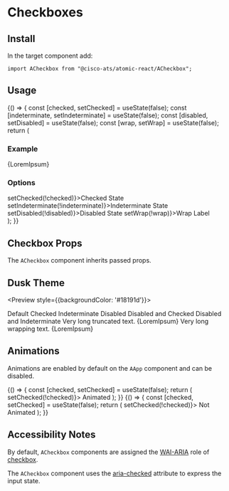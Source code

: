 

<Meta title="Components/Checkboxes" component={ACheckbox} />

# Checkboxes

## Install

In the target component add:

```
import ACheckbox from "@cisco-ats/atomic-react/ACheckbox";
```

## Usage

<Preview>
  <Story name="usage-1">
    <AApp>
      <YourComponent>
    {() => {
      const [checked, setChecked] = useState(false);
      const [indeterminate, setIndeterminate] = useState(false);
      const [disabled, setDisabled] = useState(false);
      const [wrap, setWrap] = useState(false);
      return (
        <div>
          <h3>Example</h3>
          <ACheckbox checked={checked} disabled={disabled} indeterminate={indeterminate} wrap={wrap}>
            {LoremIpsum}
          </ACheckbox>
          <ADivider />
          <h3>Options</h3>
          <div className="d-flex mt-4 flex-column">
            <ACheckbox checked={checked} onClick={() => setChecked(!checked)}>Checked State</ACheckbox>
            <ACheckbox checked={indeterminate} onClick={() => setIndeterminate(!indeterminate)}>Indeterminate State</ACheckbox>
            <ACheckbox checked={disabled} onClick={() => setDisabled(!disabled)}>Disabled State</ACheckbox>
            <ACheckbox checked={wrap} onClick={() => setWrap(!wrap)}>Wrap Label</ACheckbox>
          </div>
        </div>
      );
    }}
      </YourComponent>
    </AApp>
  </Story>
</Preview>

## Checkbox Props

The `ACheckbox` component inherits passed props.

<Props of={ACheckbox} />

## Dusk Theme

<Preview style={{backgroundColor: '#18191d'}}>
  <Story name="dusk-1">
    <AApp theme="dusk">
      <div className="d-flex flex-column">
        <ACheckbox>
          Default
        </ACheckbox>
        <ACheckbox checked>
          Checked
        </ACheckbox>
        <ACheckbox indeterminate>
          Indeterminate
        </ACheckbox>
        <ACheckbox disabled>
          Disabled
        </ACheckbox>
        <ACheckbox disabled checked>
          Disabled and Checked
        </ACheckbox>
        <ACheckbox disabled indeterminate>
          Disabled and Indeterminate
        </ACheckbox>
        <ACheckbox>
          Very long truncated text. {LoremIpsum}
        </ACheckbox>
        <ACheckbox wrap>
          Very long wrapping text. {LoremIpsum}
        </ACheckbox>
      </div>
    </AApp>
  </Story>
</Preview>

## Animations

Animations are enabled by default on the `AApp` component and can be disabled.

<Preview>
  <Story name="animations-1">
    <AApp>
      <YourComponent>
    {() => {
      const [checked, setChecked] = useState(false);
      return (
        <ACheckbox checked={checked} onClick={() => setChecked(!checked)}>
          Animated
        </ACheckbox>
      );
    }}
      </YourComponent>
    </AApp>
  </Story>
  <Story name="animations-2">
    <AApp animations={false}>
      <YourComponent>
    {() => {
      const [checked, setChecked] = useState(false);
      return (
        <ACheckbox checked={checked} onClick={() => setChecked(!checked)}>
          Not Animated
        </ACheckbox>
      );
    }}
      </YourComponent>
    </AApp>
  </Story>
</Preview>

## Accessibility Notes

By default, `ACheckbox` components are assigned the [WAI-ARIA](https://www.w3.org/WAI/standards-guidelines/aria/) role of [checkbox](https://www.w3.org/TR/wai-aria/#checkbox).

The `ACheckbox` component uses the [aria-checked](https://www.w3.org/TR/wai-aria/#aria-checked) attribute to express the input state.
